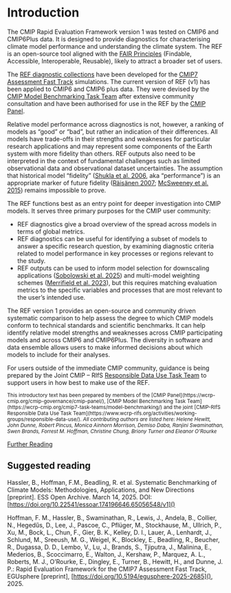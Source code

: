 
# Introduction

The CMIP Rapid Evaluation Framework version 1 was tested on CMIP6 and CMIP6Plus data.
It is designed to provide diagnostics for characterising climate model performance and understanding the climate system.
The REF is an open-source tool aligned with the [FAIR Principles](https://www.go-fair.org/fair-principles/) (Findable, Accessible, Interoperable, Reusable),
likely to attract a broader set of users.

The [REF diagnostic collections](http://10.0.20.161/zenodo.14284374) have been developed for the [CMIP7 Assessment Fast Track](https://wcrp-cmip.org/cmip-phases/cmip7/) simulations.
The current version of REF (v1) has been applied to CMIP6 and CMIP6 plus data.
They were devised  by the [CMIP Model Benchmarking Task Team](https://wcrp-cmip.org/cmip7-task-teams/model-benchmarking/)
after extensive community consultation and have been authorised for use in the REF by the [CMIP Panel](https://wcrp-cmip.org/cmip-governance/cmip-panel/).

Relative model performance across diagnostics is not, however, a ranking of models as “good” or “bad”,
but rather an indication of their differences.
All models have trade-offs in their strengths and weaknesses for particular research applications and may represent some components of the Earth system with more fidelity than others.
REF outputs also need to be interpreted in the context of fundamental challenges such as limited observational data and observational dataset uncertainties.
The assumption that historical model “fidelity” ([Shukla et al. 2006](https://doi.org/10.1029/2005GL025579), aka “performance”) is an appropriate marker of future fidelity  ([Räisänen 2007](https://a.tellusjournals.se/articles/10.1111/j.1600-0870.2006.00211.x); [McSweeney et al. 2015](https://link.springer.com/article/10.1007/s00382-014-2418-8)) remains impossible to prove.

The REF functions best as an entry point for deeper investigation into CMIP models.
It serves three primary purposes for the CMIP user community:

*	REF diagnostics give a broad overview of the spread across models in terms of global metrics.
*	REF diagnostics can be useful for identifying a subset of models to answer a specific research question, by examining diagnostic criteria related to model performance in key processes or regions relevant to the study.
*	REF outputs can be used to inform model selection for downscaling applications ([Sobolowski et al. 2025](https://doi.org/10.1175/BAMS-D-23-0189.1.))
    and multi-model weighting schemes ([Merrifield et al. 2023](https://doi.org/10.5194/gmd-16-4715-2023)),
    but this requires matching evaluation metrics to the specific variables and processes that are most relevant to the user’s intended use.

The REF version 1 provides an open-source and community driven systematic comparison to help assess the degree to which CMIP models conform to technical standards and scientific benchmarks. It can help identify relative model strengths and weaknesses across CMIP participating models and across CMIP6 and CMIP6Plus. The diversity in software and data ensemble allows users to make informed decisions about which models to include for their analyses.

For  users outside of the immediate CMIP community,
guidance is being prepared by the Joint CMIP – RIfS [Responsible Data Use Task Team](https://www.wcrp-rifs.org/activities/working-groups/responsible-data-use/)
to support users in how best to make use of the REF.


<DataHealthWarning />


<small>
This introductory text has been prepared by members of the [CMIP Panel](https://wcrp-cmip.org/cmip-governance/cmip-panel/), [CMIP Model Benchmarking Task Team](https://wcrp-cmip.org/cmip7-task-teams/model-benchmarking/) and the joint [CMIP-RIfS Responsible Data Use Task Team](https://www.wcrp-rifs.org/activities/working-groups/responsible-data-use/).
<i>All contributing authors are listed here: Helene Hewitt, John Dunne, Robert Pincus, Monica Ainhorn Morrison, Demiso Daba, Ranjini Swaminathan, Swen Brands, Forrest M. Hoffman, Christine Chung, Briony Turner and Eleanor O’Rourke </i>
</small>

[Further Reading](/content/about)

<Glossary />


## Suggested reading

Hassler, B., Hoffman, F.M., Beadling, R. et al. Systematic Benchmarking of Climate Models: Methodologies, Applications, and New Directions [preprint]. ESS Open Archive. March 14, 2025.
DOI: [https://doi.org/10.22541/essoar.174196646.65056548/v1]()

Hoffman, F. M., Hassler, B., Swaminathan, R., Lewis, J., Andela, B., Collier, N., Hegedűs, D., Lee, J., Pascoe, C., Pflüger, M., Stockhause, M., Ullrich, P., Xu, M., Bock, L., Chun, F., Gier, B. K., Kelley, D. I., Lauer, A., Lenhardt, J., Schlund, M., Sreeush, M. G., Weigel, K., Blockley, E., Beadling, R., Beucher, R., Dugassa, D. D., Lembo, V., Lu, J., Brands, S., Tjiputra, J., Malinina, E., Mederios, B., Scoccimarro, E., Walton, J., Kershaw, P., Marquez, A. L., Roberts, M. J., O’Rourke, E., Dingley, E., Turner, B., Hewitt, H., and Dunne, J. P.: Rapid Evaluation Framework for the CMIP7 Assessment Fast Track, EGUsphere [preprint], [https://doi.org/10.5194/egusphere-2025-2685](), 2025.
